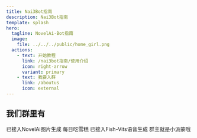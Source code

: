 ```yaml
---
title: Nai3Bot指南
description: Nai3Bot指南
template: splash
hero:
  tagline: NovelAi-Bot指南
  image:
    file: ../../../public/home_girl.png
  actions:
    - text: 开始教程
      link: /nai3bot指南/使用介绍
      icon: right-arrow
      variant: primary
    - text: 我要入群
      link: /aboutus
      icon: external
---
```



## 我们群里有

<CardGrid stagger>
	<Card title="会画画的派蒙" icon="pencil">
		已接入NovelAi图片生成
	</Card>
	<Card title="穿雪糕的群友" icon="add-document">
		每日吃雪糕
	</Card>
	<Card title="会说日语的可莉" icon="setting">
		已接入Fish-Vits语音生成
	</Card>
	<Card title="会女装的群主" icon="open-book">
		群主就是小派蒙哦
	</Card>
</CardGrid>

<LinkCard
  title="⭐tags生成器"
  description="宝宝巴士也会用的标签选择器"
  href="https://nai4-tag-select.pages.dev/"
/>
<LinkCard
  title="立即开始教程"
  description="了解如何使用群内的绘画机器人"
  href="/nai3bot指南/使用介绍"
/>